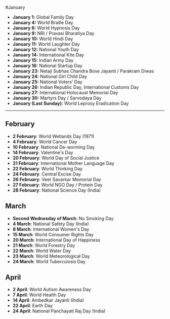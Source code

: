 
#January

- **January 1:** Global Family Day  
- **January 4:** World Braille Day  
- **January 6:** World Hypnosis Day  
- **January 9:** NRI / Pravasi Bharatiya Day  
- **January 10:** World Hindi Day  
- **January 11:** World Laughter Day  
- **January 12:** National Youth Day  
- **January 14:** International Kite Day  
- **January 15:** Indian Army Day  
- **January 16:** National Startup Day  
- **January 23:** Netaji Subhas Chandra Bose Jayanti / Parakram Diwas  
- **January 24:** National Girl Child Day  
- **January 25:** National Voters’ Day  
- **January 26:** Indian Republic Day, International Customs Day  
- **January 27:** International Holocaust Memorial Day  
- **January 30:** Martyrs Day / Sarvodaya Day  
- **January (Last Sunday):** World Leprosy Eradication Day  

---
  
## February
- **2 February**: World Wetlands Day (1971)
- **4 February**: World Cancer Day
- **10 February**: National De-worming Day
- **14 February**: Valentine's Day
- **20 February**: World Day of Social Justice
- **21 February**: International Mother Language Day
- **22 February**: World Thinking Day
- **24 February**: Central Excise Day
- **26 February**: Veer Savarkar Memorial Day
- **27 February**: World NGO Day / Protein Day
- **28 February**: National Science Day (India)

## March
- **Second Wednesday of March**: No Smoking Day
- **4 March**: National Safety Day (India)
- **8 March**: International Women's Day
- **15 March**: World Consumer Rights Day
- **20 March**: International Day of Happiness
- **21 March**: World Forestry Day
- **22 March**: World Water Day
- **23 March**: World Meteorological Day
- **24 March**: World Tuberculosis Day

## April
- **2 April**: World Autism Awareness Day
- **7 April**: World Health Day
- **14 April**: Ambedkar Jayanti (India)
- **22 April**: Earth Day
- **24 April**: National Panchayati Raj Day (India)

